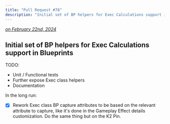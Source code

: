 ```yaml
---
title: "Pull Request #78"
description: "Initial set of BP helpers for Exec Calculations support in Blueprints"
---
```


*[on February 22nd, 2024](https://github.com/BlueprintAttributes/BlueprintAttributes/pull/78)*

## Initial set of BP helpers for Exec Calculations support in Blueprints

TODO:

* Unit / Functional tests
* Further expose Exec class helpers
* Documentation

In the long run:

* [x] Rework Exec class BP capture attributes to be based on the relevant attribute to capture, like it's done in the Gameplay Effect details customization. Do the same thing but on the K2 Pin.


